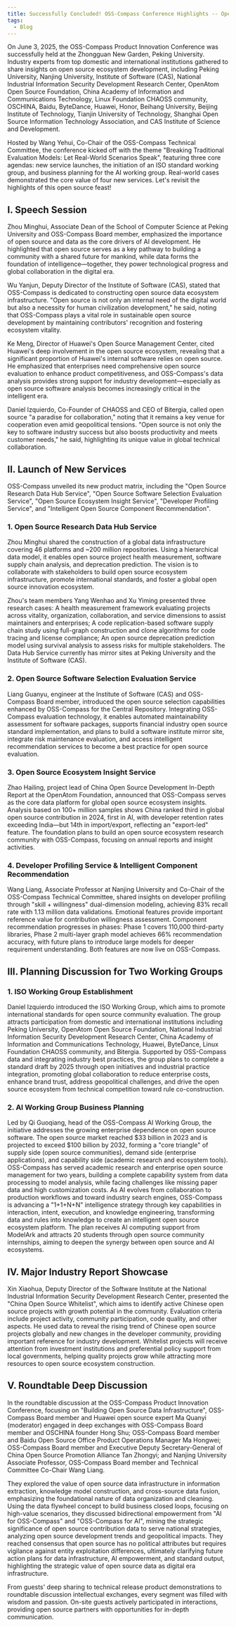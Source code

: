 ```yaml
---
title: Successfully Concluded! OSS-Compass Conference Highlights -- Open Source Experts Unveil New Dimensions of Value
tags:
  - Blog
---
```


On June 3, 2025, the OSS-Compass Product Innovation Conference was successfully held at the Zhongguan New Garden, Peking University. Industry experts from top domestic and international institutions gathered to share insights on open source ecosystem development, including Peking University, Nanjing University, Institute of Software (CAS), National Industrial Information Security Development Research Center, OpenAtom Open Source Foundation, China Academy of Information and Communications Technology, Linux Foundation CHAOSS community, OSCHINA, Baidu, ByteDance, Huawei, Honor, Beihang University, Beijing Institute of Technology, Tianjin University of Technology, Shanghai Open Source Information Technology Association, and CAS Institute of Science and Development.

Hosted by Wang Yehui, Co-Chair of the OSS-Compass Technical Committee, the conference kicked off with the theme "Breaking Traditional Evaluation Models: Let Real-World Scenarios Speak", featuring three core agendas: new service launches, the initiation of an ISO standard working group, and business planning for the AI working group. Real-world cases demonstrated the core value of four new services. Let's revisit the highlights of this open source feast!

<!--truncate-->

## I. Speech Session

Zhou Minghui, Associate Dean of the School of Computer Science at Peking University and OSS-Compass Board member, emphasized the importance of open source and data as the core drivers of AI development. He highlighted that open source serves as a key pathway to building a community with a shared future for mankind, while data forms the foundation of intelligence—together, they power technological progress and global collaboration in the digital era.

Wu Yanjun, Deputy Director of the Institute of Software (CAS), stated that OSS-Compass is dedicated to constructing open source data ecosystem infrastructure. "Open source is not only an internal need of the digital world but also a necessity for human civilization development," he said, noting that OSS-Compass plays a vital role in sustainable open source development by maintaining contributors' recognition and fostering ecosystem vitality.

Ke Meng, Director of Huawei's Open Source Management Center, cited Huawei's deep involvement in the open source ecosystem, revealing that a significant proportion of Huawei's internal software relies on open source. He emphasized that enterprises need comprehensive open source evaluation to enhance product competitiveness, and OSS-Compass's data analysis provides strong support for industry development—especially as open source software analysis becomes increasingly critical in the intelligent era.

Daniel Izquierdo, Co-Founder of CHAOSS and CEO of Bitergia, called open source "a paradise for collaboration," noting that it remains a key venue for cooperation even amid geopolitical tensions. "Open source is not only the key to software industry success but also boosts productivity and meets customer needs," he said, highlighting its unique value in global technical collaboration.

## II. Launch of New Services

OSS-Compass unveiled its new product matrix, including the "Open Source Research Data Hub Service", "Open Source Software Selection Evaluation Service", "Open Source Ecosystem Insight Service", "Developer Profiling Service", and "Intelligent Open Source Component Recommendation".

### 1. Open Source Research Data Hub Service

Zhou Minghui shared the construction of a global data infrastructure covering 46 platforms and ~200 million repositories. Using a hierarchical data model, it enables open source project health measurement, software supply chain analysis, and deprecation prediction. The vision is to collaborate with stakeholders to build open source ecosystem infrastructure, promote international standards, and foster a global open source innovation ecosystem.

Zhou's team members Yang Wenhao and Xu Yiming presented three research cases: A health measurement framework evaluating projects across vitality, organization, collaboration, and service dimensions to assist maintainers and enterprises; A code replication-based software supply chain study using full-graph construction and clone algorithms for code tracing and license compliance; An open source deprecation prediction model using survival analysis to assess risks for multiple stakeholders. The Data Hub Service currently has mirror sites at Peking University and the Institute of Software (CAS).

### 2. Open Source Software Selection Evaluation Service

Liang Guanyu, engineer at the Institute of Software (CAS) and OSS-Compass Board member, introduced the open source selection capabilities enhanced by OSS-Compass for the Central Repository. Integrating OSS-Compass evaluation technology, it enables automated maintainability assessment for software packages, supports financial industry open source standard implementation, and plans to build a software institute mirror site, integrate risk maintenance evaluation, and access intelligent recommendation services to become a best practice for open source evaluation.

### 3. Open Source Ecosystem Insight Service

Zhao Hailing, project lead of China Open Source Development In-Depth Report at the OpenAtom Foundation, announced that OSS-Compass serves as the core data platform for global open source ecosystem insights. Analysis based on 100+ million samples shows China ranked third in global open source contribution in 2024, first in AI, with developer retention rates exceeding India—but 14th in import/export, reflecting an "export-led" feature. The foundation plans to build an open source ecosystem research community with OSS-Compass, focusing on annual reports and insight activities.

### 4. Developer Profiling Service & Intelligent Component Recommendation

Wang Liang, Associate Professor at Nanjing University and Co-Chair of the OSS-Compass Technical Committee, shared insights on developer profiling through "skill + willingness" dual-dimension modeling, achieving 83% recall rate with 1.13 million data validations. Emotional features provide important reference value for contribution willingness assessment. Component recommendation progresses in phases: Phase 1 covers 110,000 third-party libraries, Phase 2 multi-layer graph model achieves 66% recommendation accuracy, with future plans to introduce large models for deeper requirement understanding. Both features are now live on OSS-Compass.

## III. Planning Discussion for Two Working Groups

### 1. ISO Working Group Establishment

Daniel Izquierdo introduced the ISO Working Group, which aims to promote international standards for open source community evaluation. The group attracts participation from domestic and international institutions including Peking University, OpenAtom Open Source Foundation, National Industrial Information Security Development Research Center, China Academy of Information and Communications Technology, Huawei, ByteDance, Linux Foundation CHAOSS community, and Bitergia. Supported by OSS-Compass data and integrating industry best practices, the group plans to complete a standard draft by 2025 through open initiatives and industrial practice integration, promoting global collaboration to reduce enterprise costs, enhance brand trust, address geopolitical challenges, and drive the open source ecosystem from technical competition toward rule co-construction.

### 2. AI Working Group Business Planning

Led by Qi Guoqiang, head of the OSS-Compass AI Working Group, the initiative addresses the growing enterprise dependence on open source software. The open source market reached $33 billion in 2023 and is projected to exceed $100 billion by 2032, forming a "core triangle" of supply side (open source communities), demand side (enterprise applications), and capability side (academic research and ecosystem tools). OSS-Compass has served academic research and enterprise open source management for two years, building a complete capability system from data processing to model analysis, while facing challenges like missing paper data and high customization costs. As AI evolves from collaboration to production workflows and toward industry search engines, OSS-Compass is advancing a "1+1+N+N" intelligence strategy through key capabilities in interaction, intent, execution, and knowledge engineering, transforming data and rules into knowledge to create an intelligent open source ecosystem platform. The plan receives AI computing support from ModelArk and attracts 20 students through open source community internships, aiming to deepen the synergy between open source and AI ecosystems.

## IV. Major Industry Report Showcase

Xin Xiaohua, Deputy Director of the Software Institute at the National Industrial Information Security Development Research Center, presented the "China Open Source Whitelist", which aims to identify active Chinese open source projects with growth potential in the community. Evaluation criteria include project activity, community participation, code quality, and other aspects. He used data to reveal the rising trend of Chinese open source projects globally and new changes in the developer community, providing important reference for industry development. Whitelist projects will receive attention from investment institutions and preferential policy support from local governments, helping quality projects grow while attracting more resources to open source ecosystem construction.

## V. Roundtable Deep Discussion

In the roundtable discussion at the OSS-Compass Product Innovation Conference, focusing on "Building Open Source Data Infrastructure", OSS-Compass Board member and Huawei open source expert Ma Quanyi (moderator) engaged in deep exchanges with OSS-Compass Board member and OSCHINA founder Hong Shu; OSS-Compass Board member and Baidu Open Source Office Product Operations Manager Ma Hongwei; OSS-Compass Board member and Executive Deputy Secretary-General of China Open Source Promotion Alliance Tan Zhongyi; and Nanjing University Associate Professor, OSS-Compass Board member and Technical Committee Co-Chair Wang Liang.

They explored the value of open source data infrastructure in information extraction, knowledge model construction, and cross-source data fusion, emphasizing the foundational nature of data organization and cleaning. Using the data flywheel concept to build business closed loops, focusing on high-value scenarios, they discussed bidirectional empowerment from "AI for OSS-Compass" and "OSS-Compass for AI", mining the strategic significance of open source contribution data to serve national strategies, analyzing open source development trends and geopolitical impacts. They reached consensus that open source has no political attributes but requires vigilance against entity exploitation differences, ultimately clarifying future action plans for data infrastructure, AI empowerment, and standard output, highlighting the strategic value of open source data as digital era infrastructure.

From guests' deep sharing to technical release product demonstrations to roundtable discussion intellectual exchanges, every segment was filled with wisdom and passion. On-site guests actively participated in interactions, providing open source partners with opportunities for in-depth communication.